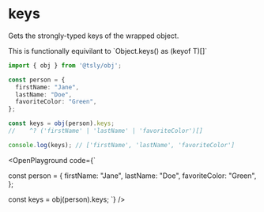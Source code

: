 
# keys

Gets the strongly-typed keys of the wrapped object.

<Callout type="info">
  This is functionally equivilant to `Object.keys() as (keyof T)[]`
</Callout>

```ts copy
import { obj } from '@tsly/obj';

const person = {
  firstName: "Jane",
  lastName: "Doe",
  favoriteColor: "Green",
};

const keys = obj(person).keys;
//    ^? ('firstName' | 'lastName' | 'favoriteColor')[]

console.log(keys); // ['firstName', 'lastName', 'favoriteColor']
```

<OpenPlayground
  code={`

const person = {
  firstName: "Jane",
  lastName: "Doe",
  favoriteColor: "Green",
};

const keys = obj(person).keys;
`}
/>
